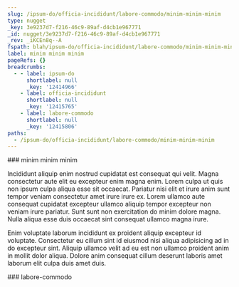 ```yaml
---
slug: /ipsum-do/officia-incididunt/labore-commodo/minim-minim-minim
type: nugget
_key: 3e9237d7-f216-46c9-89af-d4cb1e967771
_id: nugget/3e9237d7-f216-46c9-89af-d4cb1e967771
_rev: _iKCEn8q--A
fspath: blah/ipsum-do/officia-incididunt/labore-commodo/minim-minim-minim.md
label: minim minim minim
pageRefs: {}
breadcrumbs:
  - - label: ipsum-do
      shortlabel: null
      _key: '12414966'
    - label: officia-incididunt
      shortlabel: null
      _key: '12415765'
    - label: labore-commodo
      shortlabel: null
      _key: '12415806'
paths:
  - /ipsum-do/officia-incididunt/labore-commodo/minim-minim-minim
---
```


<NuggetArea>
<Nugget slug="/ipsum-do/officia-incididunt/labore-commodo/minim-minim-minim" type="nugget" _key="3e9237d7-f216-46c9-89af-d4cb1e967771" _id="nugget/3e9237d7-f216-46c9-89af-d4cb1e967771" _rev="_iKCEn8q--A" fspath="blah/ipsum-do/officia-incididunt/labore-commodo/minim-minim-minim.md" label="minim minim minim" paths="/ipsum-do/officia-incididunt/labore-commodo/minim-minim-minim">
<NuggetBody>
### minim minim minim

Incididunt aliquip enim nostrud cupidatat est consequat qui velit. Magna consectetur aute elit eu excepteur enim magna enim. Lorem culpa ut quis non ipsum culpa aliqua esse sit occaecat. Pariatur nisi elit et irure anim sunt tempor veniam consectetur amet irure irure ex. Lorem ullamco aute consequat cupidatat excepteur ullamco aliquip tempor excepteur non veniam irure pariatur. Sunt sunt non exercitation do minim dolore magna. Nulla aliqua esse duis occaecat sint consequat ullamco magna irure.

Enim voluptate laborum incididunt ex proident aliquip excepteur id voluptate. Consectetur eu cillum sint id eiusmod nisi aliqua adipisicing ad in do excepteur sint. Aliquip ullamco velit ad eu est non ullamco proident anim in mollit dolor aliqua. Dolore anim consequat cillum deserunt laboris amet laborum elit culpa duis amet duis.

</NuggetBody>
<Breadcrumbs>
<Crumbs>
<Crumb _key="12414966" label="ipsum-do" /><Crumb _key="12415765" label="officia-incididunt" /><Crumb _key="12415806" label="labore-commodo" />
</Crumbs>
</Breadcrumbs>
</Nugget>

<NuggetsInbound>
</NuggetsInbound>
<NuggetsOutbound>
</NuggetsOutbound>
</NuggetArea>
<PassagesInbound>
<Passage direction="inbound" type="passage" _key="12415806" _id="passage/12415806" _rev="_iKCEn8q---" label="labore-commodo" passage="labore-commodo" fspath="blah/ipsum-do/officia-incididunt/labore-commodo" paths="/ipsum-do/officia-incididunt/labore-commodo" slug="/ipsum-do/officia-incididunt/labore-commodo">
<NuggetBody>
### labore-commodo

</NuggetBody>
<Breadcrumbs>
<Crumbs>
<Crumb _key="12414966" label="ipsum-do" /><Crumb _key="12415765" label="officia-incididunt" />
</Crumbs>
</Breadcrumbs>
</Passage>

</PassagesInbound>
<PassagesOutbound>
</PassagesOutbound>